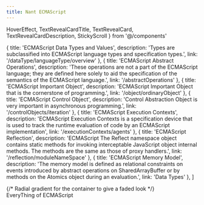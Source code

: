```yaml
---
title: Nant ECMAScript
---
```


  HoverEffect,
  TextRevealCardTitle,
  TextRevealCard,
  TextRevealCardDescription,
  StickyScroll
} from '@/components'



  {
    title: 'ECMAScript Data Types and Values',
    description: 'Types are subclassified into ECMAScript language types and specification types.',
    link: '/dataType/languageType/overview'
  },
  {
    title: 'ECMAScript Abstract Operations',
    description: 'These operations are not a part of the ECMAScript language; they are defined here solely to aid the specification of the semantics of the ECMAScript language.',
    link: '/abstractOperations'
  },
  {
    title: 'ECMAScript Important Object',
    description: 'ECMAScript Important Object that is the cornerstone of programming.',
    link: '/object/ordinaryObject'
  },
  {
    title: 'ECMAScript Control Object',
    description: 'Control Abstraction Object is very important in asynchronous programming.',
    link: '/controlObjects/iteration'
  },
  {
    title: 'ECMAScript Execution Contexts',
    description: 'ECMAScript Execution Contexts is a specification device that is used to track the runtime evaluation of code by an ECMAScript implementation',
    link: '/executionContexts/agents'
  },
  {
    title: 'ECMAScript Reflection',
    description: 'ECMAScript The Reflect namespace object contains static methods for invoking interceptable JavaScript object internal methods. The methods are the same as those of proxy handlers.',
    link: '/reflection/moduleNameSpace'
  },
  {
    title: 'ECMAScript Memory Model',
    description: 'The memory model is defined as relational constraints on events introduced by abstract operations on SharedArrayBuffer or by methods on the Atomics object during an evaluation.',
    link: 'Data Types'
  },
]

<section className="home-hero -mt-[var(--nextra-navbar-height)] w-full dark:nx-bg-dark nx-bg-white  dark:bg-grid-white/[0.03] bg-grid-black/[0.04] relative flex items-center justify-center">
  {/* Radial gradient for the container to give a faded look */}
  <div className="absolute pointer-events-none inset-0 flex items-center justify-center dark:nx-bg-dark nx-bg-white [mask-image:radial-gradient(ellipse_at_center,transparent_20%,black)]"></div>
  <div className="text-4xl sm:text-7xl  font-bold relative z-20 bg-clip-text text-transparent bg-gradient-to-b from-neutral-200 to-neutral-500 py-8">
    EveryThing of ECMAScript
  </div>
</section>


